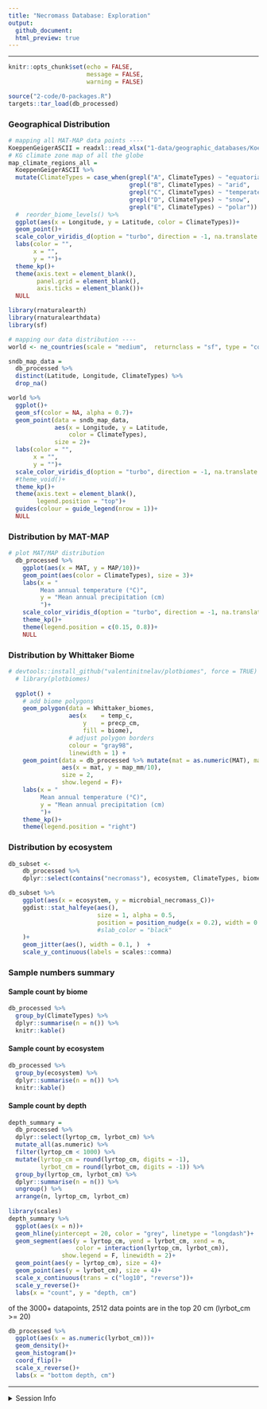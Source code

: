 ```yaml
---
title: "Necromass Database: Exploration"
output: 
  github_document:
  html_preview: true
---
```



---

```r
knitr::opts_chunk$set(echo = FALSE,
                      message = FALSE,
                      warning = FALSE)
```

```r
source("2-code/0-packages.R")
targets::tar_load(db_processed)
```


### Geographical Distribution

```r

# mapping all MAT-MAP data points ----
KoeppenGeigerASCII = readxl::read_xlsx("1-data/geographic_databases/KoeppenGeigerASCII.xlsx")
# KG climate zone map of all the globe
map_climate_regions_all = 
  KoeppenGeigerASCII %>% 
  mutate(ClimateTypes = case_when(grepl("A", ClimateTypes) ~ "equatorial",
                                  grepl("B", ClimateTypes) ~ "arid",
                                  grepl("C", ClimateTypes) ~ "temperate",
                                  grepl("D", ClimateTypes) ~ "snow",
                                  grepl("E", ClimateTypes) ~ "polar")) %>% 
  #  reorder_biome_levels() %>% 
  ggplot(aes(x = Longitude, y = Latitude, color = ClimateTypes))+
  geom_point()+
  scale_color_viridis_d(option = "turbo", direction = -1, na.translate = F)+
  labs(color = "",
       x = "",
       y = "")+
  theme_kp()+
  theme(axis.text = element_blank(),
        panel.grid = element_blank(),
        axis.ticks = element_blank())+
  NULL

```


```r
library(rnaturalearth)
library(rnaturalearthdata)
library(sf)

# mapping our data distribution ----
world <- ne_countries(scale = "medium",  returnclass = "sf", type = "countries")

sndb_map_data = 
  db_processed %>% 
  distinct(Latitude, Longitude, ClimateTypes) %>% 
  drop_na()

world %>% 
  ggplot()+
  geom_sf(color = NA, alpha = 0.7)+
  geom_point(data = sndb_map_data,
             aes(x = Longitude, y = Latitude,
                 color = ClimateTypes), 
             size = 2)+
  labs(color = "",
       x = "",
       y = "")+
  scale_color_viridis_d(option = "turbo", direction = -1, na.translate = F)+
  #theme_void()+
  theme_kp()+
  theme(axis.text = element_blank(),
        legend.position = "top")+
  guides(colour = guide_legend(nrow = 1))+
  NULL

```


### Distribution by MAT-MAP

```r

# plot MAT/MAP distribution
  db_processed %>% 
    ggplot(aes(x = MAT, y = MAP/10))+
    geom_point(aes(color = ClimateTypes), size = 3)+
    labs(x = "
         Mean annual temperature (°C)",
         y = "Mean annual precipitation (cm)
         ")+
    scale_color_viridis_d(option = "turbo", direction = -1, na.translate = F)+
    theme_kp()+
    theme(legend.position = c(0.15, 0.8))+
    NULL
```

### Distribution by Whittaker Biome

```r

# devtools::install_github("valentinitnelav/plotbiomes", force = TRUE)
  # library(plotbiomes)
  
  ggplot() +
    # add biome polygons
    geom_polygon(data = Whittaker_biomes,
                 aes(x    = temp_c,
                     y    = precp_cm,
                     fill = biome),
                 # adjust polygon borders
                 colour = "gray98",
                 linewidth = 1) +
    geom_point(data = db_processed %>% mutate(mat = as.numeric(MAT), map_mm = as.numeric(MAP)), 
               aes(x = mat, y = map_mm/10), 
               size = 2,
               show.legend = F)+
    labs(x = "
         Mean annual temperature (°C)",
         y = "Mean annual precipitation (cm)
         ")+
    theme_kp()+
    theme(legend.position = "right")

```


### Distribution by ecosystem

```r
db_subset <- 
    db_processed %>% 
    dplyr::select(contains("necromass"), ecosystem, ClimateTypes, biome_name)
```



```r

db_subset %>% 
    ggplot(aes(x = ecosystem, y = microbial_necromass_C))+
    ggdist::stat_halfeye(aes(), 
                         size = 1, alpha = 0.5,
                         position = position_nudge(x = 0.2), width = 0.5, 
                         #slab_color = "black"
    )+
    geom_jitter(aes(), width = 0.1, )  +
    scale_y_continuous(labels = scales::comma)

```


### Sample numbers summary

#### Sample count by biome

```r
db_processed %>% 
  group_by(ClimateTypes) %>% 
  dplyr::summarise(n = n()) %>% 
  knitr::kable()
```


#### Sample count by ecosystem
```r
db_processed %>% 
  group_by(ecosystem) %>% 
  dplyr::summarise(n = n()) %>% 
  knitr::kable()
```

#### Sample count by depth
```r

depth_summary = 
  db_processed %>%
  dplyr::select(lyrtop_cm, lyrbot_cm) %>% 
  mutate_all(as.numeric) %>% 
  filter(lyrtop_cm < 1000) %>% 
  mutate(lyrtop_cm = round(lyrtop_cm, digits = -1),
         lyrbot_cm = round(lyrbot_cm, digits = -1)) %>% 
  group_by(lyrtop_cm, lyrbot_cm) %>% 
  dplyr::summarise(n = n()) %>% 
  ungroup() %>% 
  arrange(n, lyrtop_cm, lyrbot_cm)
  
library(scales)
depth_summary %>% 
  ggplot(aes(x = n))+
  geom_hline(yintercept = 20, color = "grey", linetype = "longdash")+
  geom_segment(aes(y = lyrtop_cm, yend = lyrbot_cm, xend = n,
                   color = interaction(lyrtop_cm, lyrbot_cm)),
               show.legend = F, linewidth = 2)+
  geom_point(aes(y = lyrtop_cm), size = 4)+
  geom_point(aes(y = lyrbot_cm), size = 4)+
  scale_x_continuous(trans = c("log10", "reverse"))+
  scale_y_reverse()+
  labs(x = "count", y = "depth, cm")
```

of the 3000+ datapoints, 2512 data points are in the top 20 cm (lyrbot_cm >= 20)


```r

db_processed %>% 
  ggplot(aes(x = as.numeric(lyrbot_cm)))+
  geom_density()+
  geom_histogram()+
  coord_flip()+
  scale_x_reverse()+
  labs(x = "bottom depth, cm")


```


---

<details>
<summary> Session Info </summary>

Date run: `r Sys.Date()`

```r
sessionInfo()
```

</details>